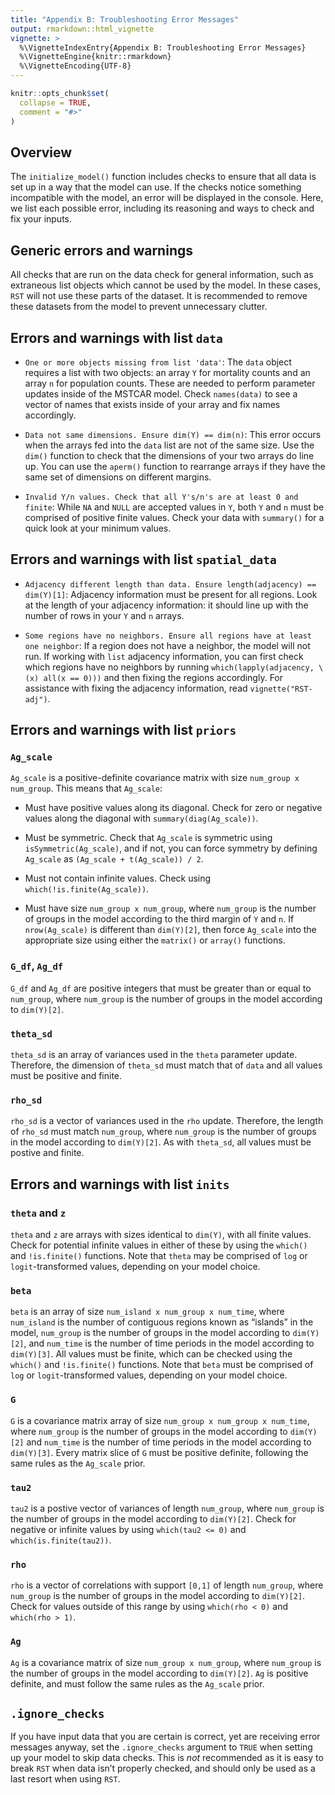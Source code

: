 ```yaml
---
title: "Appendix B: Troubleshooting Error Messages"
output: rmarkdown::html_vignette
vignette: >
  %\VignetteIndexEntry{Appendix B: Troubleshooting Error Messages}
  %\VignetteEngine{knitr::rmarkdown}
  %\VignetteEncoding{UTF-8}
---
```


```r
knitr::opts_chunk$set(
  collapse = TRUE,
  comment = "#>"
)
```

## Overview

The `initialize_model()` function includes checks to ensure that all data is set up in a way that the model can use. If the checks notice something incompatible with the model, an error will be displayed in the console. Here, we list each possible error, including its reasoning and ways to check and fix your inputs.

## Generic errors and warnings

All checks that are run on the data check for general information, such as extraneous list objects which cannot be used by the model. In these cases, `RST` will not use these parts of the dataset. It is recommended to remove these datasets from the model to prevent unnecessary clutter.

## Errors and warnings with list `data`

-   `One or more objects missing from list 'data'`: The `data` object requires a list with two objects: an array `Y` for mortality counts and an array `n` for population counts. These are needed to perform parameter updates inside of the MSTCAR model. Check `names(data)` to see a vector of names that exists inside of your array and fix names accordingly.

-   `Data not same dimensions. Ensure dim(Y) == dim(n)`: This error occurs when the arrays fed into the `data` list are not of the same size. Use the `dim()` function to check that the dimensions of your two arrays do line up. You can use the `aperm()` function to rearrange arrays if they have the same set of dimensions on different margins.

-   `Invalid Y/n values. Check that all Y's/n's are at least 0 and finite`: While `NA` and `NULL` are accepted values in `Y`, both `Y` and `n` must be comprised of positive finite values. Check your data with `summary()` for a quick look at your minimum values.

## Errors and warnings with list `spatial_data`

-   `Adjacency different length than data. Ensure length(adjacency) == dim(Y)[1]`: Adjacency information must be present for all regions. Look at the length of your adjacency information: it should line up with the number of rows in your `Y` and `n` arrays.

-   `Some regions have no neighbors. Ensure all regions have at least one neighbor`: If a region does not have a neighbor, the model will not run. If working with `list` adjacency information, you can first check which regions have no neighbors by running `which(lapply(adjacency, \(x) all(x == 0)))` and then fixing the regions accordingly. For assistance with fixing the adjacency information, read `vignette("RST-adj")`.

## Errors and warnings with list `priors`

### `Ag_scale`

`Ag_scale` is a positive-definite covariance matrix with size `num_group x num_group`. This means that `Ag_scale`:

-   Must have positive values along its diagonal. Check for zero or negative values along the diagonal with `summary(diag(Ag_scale))`.

-   Must be symmetric. Check that `Ag_scale` is symmetric using `isSymmetric(Ag_scale)`, and if not, you can force symmetry by defining `Ag_scale` as `(Ag_scale + t(Ag_scale)) / 2`.

-   Must not contain infinite values. Check using `which(!is.finite(Ag_scale))`.

-   Must have size `num_group x num_group`, where `num_group` is the number of groups in the model according to the third margin of `Y` and `n`. If `nrow(Ag_scale)` is different than `dim(Y)[2]`, then force `Ag_scale` into the appropriate size using either the `matrix()` or `array()` functions.

### `G_df`, `Ag_df`

`G_df` and `Ag_df` are positive integers that must be greater than or equal to `num_group`, where `num_group` is the number of groups in the model according to `dim(Y)[2]`.

### `theta_sd`

`theta_sd` is an array of variances used in the `theta` parameter update. Therefore, the dimension of `theta_sd` must match that of `data` and all values must be positive and finite.

### `rho_sd`

`rho_sd` is a vector of variances used in the `rho` update. Therefore, the length of `rho_sd` must match `num_group`, where `num_group` is the number of groups in the model according to `dim(Y)[2]`. As with `theta_sd`, all values must be postive and finite.

## Errors and warnings with list `inits`

### `theta` and `z`

`theta` and `z` are arrays with sizes identical to `dim(Y)`, with all finite values. Check for potential infinite values in either of these by using the `which()` and `!is.finite()` functions. Note that `theta` may be comprised of `log` or `logit`-transformed values, depending on your model choice.

### `beta`

`beta` is an array of size `num_island x num_group x num_time`, where `num_island` is the number of contiguous regions known as "islands" in the model, `num_group` is the number of groups in the model according to `dim(Y)[2]`, and `num_time` is the number of time periods in the model according to `dim(Y)[3]`. All values must be finite, which can be checked using the `which()` and `!is.finite()` functions. Note that `beta` must be comprised of `log` or `logit`-transformed values, depending on your model choice.

### `G`

`G` is a covariance matrix array of size `num_group x num_group x num_time`, where `num_group` is the number of groups in the model according to `dim(Y)[2]` and `num_time` is the number of time periods in the model according to `dim(Y)[3]`. Every matrix slice of `G` must be positive definite, following the same rules as the `Ag_scale` prior.

### `tau2`

`tau2` is a postive vector of variances of length `num_group`, where `num_group` is the number of groups in the model according to `dim(Y)[2]`. Check for negative or infinite values by using `which(tau2 <= 0)` and `which(is.finite(tau2))`.

### `rho`

`rho` is a vector of correlations with support `[0,1]` of length `num_group`, where `num_group` is the number of groups in the model according to `dim(Y)[2]`. Check for values outside of this range by using `which(rho < 0)` and `which(rho > 1)`.

### `Ag`

`Ag` is a covariance matrix of size `num_group x num_group`, where `num_group` is the number of groups in the model according to `dim(Y)[2]`. `Ag` is positive definite, and must follow the same rules as the `Ag_scale` prior.

## `.ignore_checks`

If you have input data that you are certain is correct, yet are receiving error messages anyway, set the `.ignore_checks` argument to `TRUE` when setting up your model to skip data checks. This is *not* recommended as it is easy to break `RST` when data isn't properly checked, and should only be used as a last resort when using `RST`.
